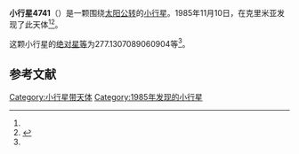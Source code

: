 {{Infobox planet
| bgcolour = #FFFFC0
| name = 4741 Leskov
| symbol = 
| image = 
| caption = 
| discovery = yes
| discovery_ref = 
| discoverer = {{link-en|柳德米拉·卡拉季奇|Lyudmila Karachkina}}
| discovery_site = [[克里米亚|克里米亚]] 
| discovered = 1985年11月10日
| designations = yes
| mp_name = 
| named_after = 
| alt_names = 1985 VP3/ 1973 UL3 / 1979 WD7 / 1981 AJ2 / 1987 BN / 1990 QU1
| mp_category = [[外小行星带|外小行星带]]
| orbit_ref = <ref name="a">[http://ssd.jpl.nasa.gov/sbdb.cgi?sstr=4741 4741 Leskov] {{Wayback|url=http://ssd.jpl.nasa.gov/sbdb.cgi?sstr=4741 |date=20201124010507 }}，小行星數據庫瀏覽器（JPL Small-Body Database Browser）－[[美国国家航空航天局|美国国家航空航天局]]喷气推进实验室</ref>
| epoch = 2456400.5 (2013年4月18日更新)
| aphelion = {{convert|3.792706997675298|AU|km|3|abbr=on|lk=out}}
| perihelion = {{convert|2.647846349055867|AU|km|3|abbr=on}}
| semimajor = {{convert|3.220276673365583|AU|km|3|abbr=on}}
| eccentricity = 0.177758119
| period = 2110.756844 [[日|日]]<br />5.78[[儒略年|儒略年]]
| avg_speed = 
| inclination = 1.572359198365503
| asc_node = 64.58211134931045
| mean_anomaly = 
| arg_peri = 277.1307089060904
| satellites = 
| physical_characteristics = yes
| dimensions = 
| mass = 
| density = 
| surface_grav = 
| escape_velocity = 
| sidereal_day = 
| axial_tilt = 
| pole_ecliptic_lat = 
| pole_ecliptic_lon = 
| albedo = 
| temperatures= 
| temp_name1 = 
| mean_temp_1 = 
| max_temp_1 = 
| temp_name2 = 
| max_temp_2 = 
| spectral_type = 
| abs_magnitude = 277.1307089060904
}}

'''小行星4741'''（{{lang-en|4741 Leskov}}）是一颗围绕[[太阳|太阳]][[公转|公转]]的[[小行星|小行星]]。1985年11月10日，{{link-en|柳德米拉·卡拉季奇|Lyudmila Karachkina}}在克里米亚发现了此天体<ref name="a" /><ref>{{cite news|title=小行星列表|url=http://cfa-www.harvard.edu/iau/lists/NumberedMPs.txt|accessdate=2013-07-08|newspaper=哈佛大学|archive-date=2008-05-17|archive-url=https://web.archive.org/web/20080517010638/http://cfa-www.harvard.edu/iau/lists/NumberedMPs.txt|dead-url=no}}</ref>。

这颗小行星的[[绝对星等|绝对星等]]为277.1307089060904等<ref name="a" />。

==参考文献==
{{reflist}}
{{Minor Planet Number|[[小行星4740|小行星4740]]|[[小行星4742|小行星4742]]}}

{{小天体}}

[[Category:小行星带天体|Category:小行星带天体]]
[[Category:1985年发现的小行星|Category:1985年发现的小行星]]

{{asteroid-stub}}